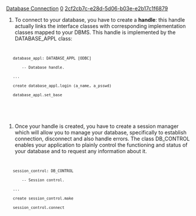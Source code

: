 [[Property:title|Database Connection]]
[[Property:weight|0]]
[[Property:uuid|2cf2cb7c-e28d-5d06-b03e-e2b17c1f6879]]
# To connect to your database, you have to create a '''handle''': this handle actually links the interface classes with corresponding implementation classes mapped to your DBMS. This handle is implemented by the DATABASE_APPL class:
<code>
	database_appl: DATABASE_APPL [ODBC]
		-- Database handle.
	...
	create database_appl.login (a_name, a_psswd)
	database_appl.set_base
</code>
<br/>

{{note|Calling set_base links the EiffelStore interface to this specific handle. }}

{{tip|You can manage handles to many databases: as an instance of <eiffel>DATABASE_APPL</eiffel> stands for a specific database handle, you only have to create one instance of <eiffel>DATABASE_APPL</eiffel> for every DBMS handle you wish to create. Do not forget to call set_base to activate appropriate handle. }}

{{note|The generic parameter of <eiffel>DATABASE_APPL</eiffel> specifies the actual DBMS used. }}

# Once your handle is created, you have to create a session manager which will allow you to manage your database, specifically to establish connection, disconnect and also handle errors. The class <eiffel>DB_CONTROL</eiffel> enables your application to plainly control the functioning and status of your database and to request any information about it.
<code>
	session_control: DB_CONTROL
		-- Session control.
	...
	create session_control.make
	session_control.connect
</code>

{{note|Take a look at the [[Database control|database control]]  part to see how to use <eiffel>DB_CONTROL</eiffel> capabilities. }}


{{seealso|<br/>
[[Database control|Database control and error handling]]  <br/>
[[EiffelStore Implementation Layer|Implementation]]  <br/>
}}




